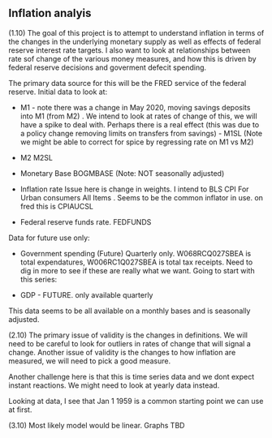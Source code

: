 ## Inflation analyis

(1.10) The goal of this project is to attempt to understand inflation in terms of the changes in the underlying monetary supply as well as effects of federal reserve interest rate targets. I also want to look at relationships between rate sof change of the various money measures, and how this is driven by federal reserve decisions and goverment defecit spending.

The primary data source for this will be the FRED service of the federal reserve.  Initial data to look at:

   - M1 -  note there was a change in May 2020, moving savings deposits into M1 (from M2) .  We intend to look at rates of change of this, we will have a spike to deal with.  Perhaps there is a real effect (this was due to a policy change removing limits on transfers from savings) - M1SL (Note we might be able to correct for spice by regressing rate on M1 vs M2)

  - M2  M2SL

  - Monetary Base  BOGMBASE (Note: NOT seasonally adjusted)
  
  - Inflation rate Issue here is change in weights. I intend to  BLS CPI For Urban consumers All Items .  Seems to be the common inflator in use. on fred this is CPIAUCSL
  
  - Federal reserve funds rate. FEDFUNDS
  
Data for future use only: 

  - Government spending (Future) Quarterly only. W068RCQ027SBEA is total expendatures, W006RC1Q027SBEA is total tax receipts. Need to dig in more to see if these are really what we want. Going to start with this series: 
  
  - GDP - FUTURE. only available quarterly
  
This data seems to be all available on a monthly bases and is seasonally adjusted.  
  
(2.10) The primary issue of validity is the changes in definitions. We will need to be careful to look for outliers in rates of change that will signal a change. Another issue of validity is the changes to how inflation are measured, we will need to pick a good measure.

Another challenge here is that this is time series data and we dont expect instant reactions. We might need to look at yearly data instead.

Looking at data, I see that Jan 1 1959 is a common starting point we can use at first.

(3.10)  Most likely model would be linear. Graphs TBD
